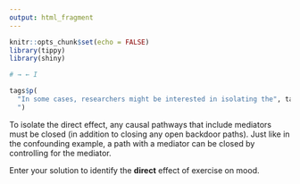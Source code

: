 ```yaml
---
output: html_fragment
---
```


```r
knitr::opts_chunk$set(echo = FALSE)
library(tippy)
library(shiny)

# → ← I

```

```r
tags$p(
  "In some cases, researchers might be interested in isolating the", tags$span(style="color:#4FBAE4; font-weight:bold", tippy("direct effect", tags$p(class='helpBox', "The direct effect is the portion of the total effect that goes directly from the exposure to the outcome (X → Y) rather than being mediated through some other variable"))), "of an exposure on an outcome, or quantifying how much of the total effect passes through a given mediator.
  ")
```

To isolate the direct effect, any causal pathways that include mediators must be closed (in addition to closing any open backdoor paths). Just like in the confounding example, a path with a mediator can be closed by controlling for the mediator.

Enter your solution to identify the **direct** effect of exercise on mood.